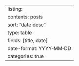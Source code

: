 ---
listing:
    contents: posts
    sort: "date desc"
    type: table
    fields: [title, date]
    date-format: YYYY‑MM‑DD
    categories: true
---